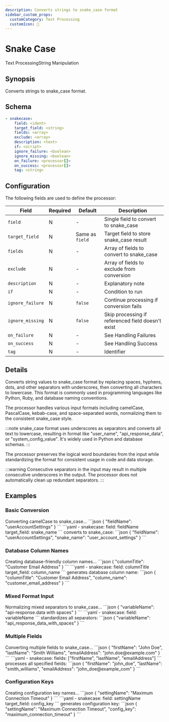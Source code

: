 ```yaml
---
description: Converts strings to snake_case format
sidebar_custom_props:
  customCategory: Text Processing
  customIcon: 🐍
---
```


# Snake Case

<span className="theme-doc-version-badge badge badge--primary">Text Processing</span><span className="theme-doc-version-badge badge badge--secondary">String Manipulation</span>

## Synopsis

Converts strings to snake_case format.

## Schema

```yaml {2-3}
- snakecase:
    field: <ident>
    target_field: <string>
    fields: <array>
    exclude: <array>
    description: <text>
    if: <script>
    ignore_failure: <boolean>
    ignore_missing: <boolean>
    on_failure: <processor[]>
    on_success: <processor[]>
    tag: <string>
```

## Configuration

The following fields are used to define the processor:

|Field|Required|Default|Description|
|---|---|---|---|
|`field`|N|-|Single field to convert to snake_case|
|`target_field`|N|Same as `field`|Target field to store snake_case result|
|`fields`|N|-|Array of fields to convert to snake_case|
|`exclude`|N|-|Array of fields to exclude from conversion|
|`description`|N|-|Explanatory note|
|`if`|N|-|Condition to run|
|`ignore_failure`|N|`false`|Continue processing if conversion fails|
|`ignore_missing`|N|`false`|Skip processing if referenced field doesn't exist|
|`on_failure`|N|-|See <Topic id="handling-failures">Handling Failures</Topic>|
|`on_success`|N|-|See <Topic id="handling-success">Handling Success</Topic>|
|`tag`|N|-|Identifier|

## Details

Converts string values to snake_case format by replacing spaces, hyphens, dots, and other separators with underscores, then converting all characters to lowercase. This format is commonly used in programming languages like Python, Ruby, and database naming conventions.

The processor handles various input formats including camelCase, PascalCase, kebab-case, and space-separated words, normalizing them to the consistent snake_case style.

:::note
snake_case format uses underscores as separators and converts all text to lowercase, resulting in format like "user_name", "api_response_data", or "system_config_value". It's widely used in Python and database schemas.
:::

The processor preserves the logical word boundaries from the input while standardizing the format for consistent usage in code and data storage.

:::warning
Consecutive separators in the input may result in multiple consecutive underscores in the output. The processor does not automatically clean up redundant separators.
:::

## Examples

### Basic Conversion

<ExampleGrid>
  <CommentCol>
    Converting camelCase to snake_case...
  </CommentCol>
  <CodeCol>
    ```json
    {
      "fieldName": "userAccountSettings"
    }
    ```
    ```yaml
    - snakecase:
        field: fieldName
        target_field: snake_name
    ```
  </CodeCol>
  <CommentCol>
    converts to snake_case:
  </CommentCol>
  <CodeCol>
    ```json
    {
      "fieldName": "userAccountSettings",
      "snake_name": "user_account_settings"
    }
    ```
  </CodeCol>
</ExampleGrid>

### Database Column Names

<ExampleGrid>
  <CommentCol>
    Creating database-friendly column names...
  </CommentCol>
  <CodeCol>
    ```json
    {
      "columnTitle": "Customer Email Address"
    }
    ```
    ```yaml
    - snakecase:
        field: columnTitle
        target_field: column_name
    ```
  </CodeCol>
  <CommentCol>
    generates database column name:
  </CommentCol>
  <CodeCol>
    ```json
    {
      "columnTitle": "Customer Email Address",
      "column_name": "customer_email_address"
    }
    ```
  </CodeCol>
</ExampleGrid>

### Mixed Format Input

<ExampleGrid>
  <CommentCol>
    Normalizing mixed separators to snake_case...
  </CommentCol>
  <CodeCol>
    ```json
    {
      "variableName": "api-response.data with spaces"
    }
    ```
    ```yaml
    - snakecase:
        field: variableName
    ```
  </CodeCol>
  <CommentCol>
    standardizes all separators:
  </CommentCol>
  <CodeCol>
    ```json
    {
      "variableName": "api_response_data_with_spaces"
    }
    ```
  </CodeCol>
</ExampleGrid>

### Multiple Fields

<ExampleGrid>
  <CommentCol>
    Converting multiple fields to snake_case...
  </CommentCol>
  <CodeCol>
    ```json
    {
      "firstName": "John Doe",
      "lastName": "Smith Williams",
      "emailAddress": "john.doe@example.com"
    }
    ```
    ```yaml
    - snakecase:
        fields: ["firstName", "lastName", "emailAddress"]
    ```
  </CodeCol>
  <CommentCol>
    processes all specified fields:
  </CommentCol>
  <CodeCol>
    ```json
    {
      "firstName": "john_doe",
      "lastName": "smith_williams",
      "emailAddress": "john_doe@example_com"
    }
    ```
  </CodeCol>
</ExampleGrid>

### Configuration Keys

<ExampleGrid>
  <CommentCol>
    Creating configuration key names...
  </CommentCol>
  <CodeCol>
    ```json
    {
      "settingName": "Maximum Connection Timeout"
    }
    ```
    ```yaml
    - snakecase:
        field: settingName
        target_field: config_key
    ```
  </CodeCol>
  <CommentCol>
    generates configuration key:
  </CommentCol>
  <CodeCol>
    ```json
    {
      "settingName": "Maximum Connection Timeout",
      "config_key": "maximum_connection_timeout"
    }
    ```
  </CodeCol>
</ExampleGrid>